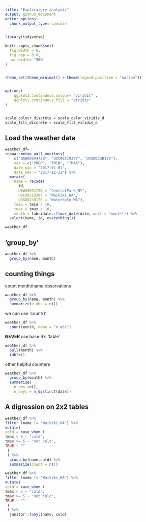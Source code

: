 ```yaml
---
title: "Exploratory analysis"
output: github_document
editor_options: 
  chunk_output_type: console
---
```


```r
library(tidyverse)

knitr::opts_chunk$set(
  fig.width = 6,
  fig.asp = 0.6,
  out.width= "90%"
)


theme_set(theme_minimal() + theme(legend.position = "bottom"))
          

options(
    ggplot2.continuous.colour= "viridis" ,
    ggplot2.continuous.fill = "viridis"
)        


scale_colour_discrete = scale_color_viridis_d
scale_fill_discrete = scale_fill_viridis_d
```

## Load the weather data

```r
weather_df= 
rnoaa::meteo_pull_monitors(
    c("USW00094728", "USC00519397", "USS0023B17S"),
    var = c("PRCP", "TMIN", "TMAX"), 
    date_min = "2017-01-01",
    date_max = "2017-12-31") %>%
  mutate(
    name = recode(
      id, 
      USW00094728 = "CentralPark_NY", 
      USC00519397 = "Waikiki_HA",
      USS0023B17S = "Waterhole_WA"),
    tmin = tmin / 10,
    tmax = tmax / 10,
    month = lubridate::floor_date(date, unit = "month")) %>% 
  select(name, id, everything())

weather_df
```

## 'group_by'

```r
weather_df %>% 
  group_by(name, month)
```

## counting things

count month/name observations

```r
weather_df %>% 
  group_by(name, month) %>% 
  summarize(n_obs = n())
```

we can use 'count()'

```r
weather_df %>% 
  count(month, name = "n_obs")
```

**NEVER** use base R's 'table' 

```r
weather_df %>% 
  pull(month) %>% 
  table()
```

other helpful counters
```r
weather_df %>% 
  group_by(month) %>% 
  summarize(
    n_obs =n(),
    n_days = n_distinct(date))
```

## A digression on 2x2 tables
```r
weather_df %>% 
filter (name != "Waikiki_HA") %>% 
mutate(
cold = case_when (
tmax < 5 ~ "cold",
tmax >= 5 ~ "not cold",
TRUE ~ ""
 )
 ) %>% 
  group_by(name,cold) %>% 
  summarize(count = n()) 
```

```r
weather_df %>% 
filter (name != "Waikiki_HA") %>% 
mutate(
cold = case_when (
tmax < 5 ~ "cold",
tmax >= 5 ~ "not cold",
TRUE ~ ""
 )
 ) %>% 
  janitor::tabyl(name, cold)
```

